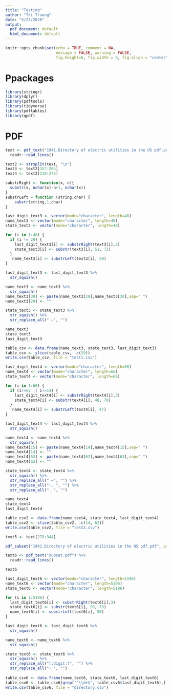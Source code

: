 ```yaml
---
title: "Testing"
author: "Tri Truong"
date: "5/27/2020"
output: 
  pdf_document: default
  html_document: default
---
```


```r
knitr::opts_chunk$set(echo = TRUE, comment = NA, 
                      message = FALSE, warning = FALSE,
                      fig.height=6, fig.width = 9, fig.align = "center")
```

# Ppackages

```r
library(stringr)
library(dplyr)
library(pdftools)
library(tidyverse)
library(pdftables)
library(qpdf)
```

# PDF

```r
text <- pdf_text("1941.Directory of electric utilities in the US pdf.pdf") %>%
  readr::read_lines()
```

```r
text2 <- strsplit(text, "\n")
text3 <- text2[157:204]
text4 <- text2[210:275]
```

```r
substrRight <- function(x, n){
  substr(x, nchar(x)-n+1, nchar(x))
}
substrLeft = function (string,char) {
    substr(string,1,char)
}
```

```r
last_digit_text3 <- vector(mode="character", length=48)
name_text3 <- vector(mode="character", length=48)
state_text3 <- vector(mode="character", length=48)

for (i in 1:48) {
  if (i != 29) {
    last_digit_text3[i] <- substrRight(text3[i],3)
    state_text3[i] <- substr(text3[i], 51, 72)
  }
   name_text3[i] <- substrLeft(text3[i], 50)
}

last_digit_text3 <- last_digit_text3 %>%
  str_squish()

name_text3 <- name_text3 %>%
  str_squish()
name_text3[30] <- paste(name_text3[29],name_text3[30],sep=" ")
name_text3[29] <- ""

state_text3 <- state_text3 %>%
  str_squish() %>%
  str_replace_all(" —", "")

name_text3
state_text3
last_digit_text3
```

```r
table_csv <- data.frame(name_text3, state_text3, last_digit_text3)
table_csv <- slice(table_csv, -c(29))
write.csv(table_csv, file = "test1.csv")
```

```r
last_digit_text4 <- vector(mode="character", length=66)
name_text4 <- vector(mode="character", length=66)
state_text4 <- vector(mode="character", length=66)

for (i in 1:66) {
  if (i!=62 || i!=14) {
    last_digit_text4[i] <- substrRight(text4[i],3)
    state_text4[i] <- substr(text4[i], 48, 70)
  }
   name_text4[i] <- substrLeft(text4[i], 47)
}

last_digit_text4 <- last_digit_text4 %>%
  str_squish()

name_text4 <- name_text4 %>%
  str_squish()
name_text4[15] <- paste(name_text4[14],name_text4[15],sep=" ")
name_text4[14] <- ""
name_text4[63] <- paste(name_text4[62],name_text4[63],sep=" ")
name_text4[62] <- ""

state_text4 <- state_text4 %>%
  str_squish() %>%
  str_replace_all(" —", "") %>%
  str_replace_all("-. ", "") %>%
  str_replace_all(". ", "")

name_text4
state_text4
last_digit_text4
```

```r
table_csv2 <- data.frame(name_text4, state_text4, last_digit_text4)
table_csv2 <- slice(table_csv2, -c(14, 62))
write.csv(table_csv2, file = "test2.csv")
```

```r
text5 <- text[279:344]
```

```r
pdf_subset("1941.Directory of electric utilities in the US pdf.pdf", page= 10:85, output= "subset.pdf")
```

```r
text6 <- pdf_text("subset.pdf") %>%
  readr::read_lines()
```

```r
text6
```

```r
last_digit_text6 <- vector(mode="character", length=5196)
name_text6 <- vector(mode="character", length=5196)
state_text6 <- vector(mode="character", length=5196)

for (i in 1:5196) {
  last_digit_text6[i] <- substrRight(text6[i],3)
  state_text6[i] <- substr(text6[i], 50, 73)
  name_text6[i] <- substrLeft(text6[i], 50)
}

last_digit_text6 <- last_digit_text6 %>%
  str_squish()

name_text6 <- name_text6 %>%
  str_squish()

state_text6 <- state_text6 %>%
  str_squish() %>%
  str_replace_all("[:digit:]", "") %>%
  str_replace_all("- ", "")
  
table_csv6 <- data.frame(name_text6, state_text6, last_digit_text6)
table_csv6 <- table_csv6[grep('^\\d+$', table_csv6$last_digit_text6),]
write.csv(table_csv6, file = "directory.csv")
```















